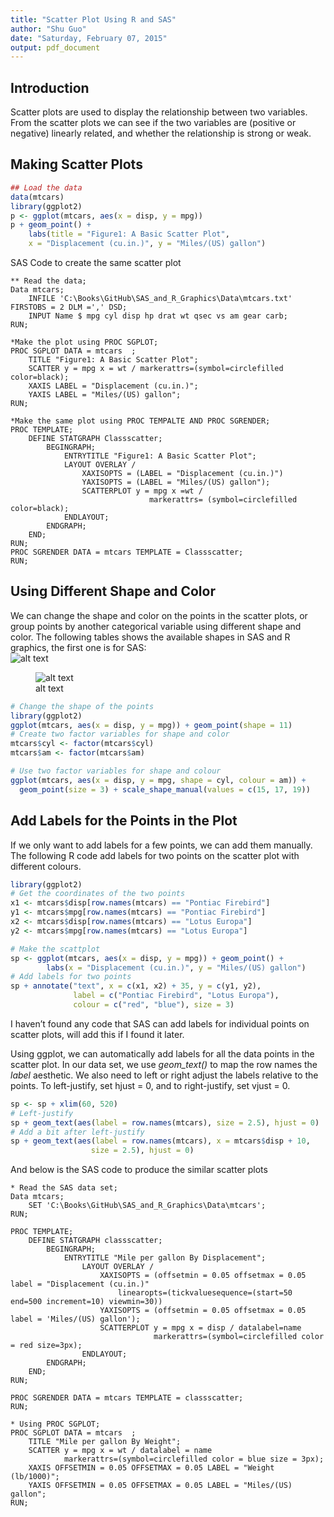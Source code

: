 ```yaml
---
title: "Scatter Plot Using R and SAS"
author: "Shu Guo"
date: "Saturday, February 07, 2015"
output: pdf_document
---
```


## Introduction

Scatter plots are used to display the relationship between two variables. From the scatter plots we can see if the two variables are (positive or negative) linearly related, and whether the relationship is strong or weak.


## Making Scatter Plots

```r
## Load the data
data(mtcars)
library(ggplot2)
p <- ggplot(mtcars, aes(x = disp, y = mpg)) 
p + geom_point() + 
    labs(title = "Figure1: A Basic Scatter Plot",
    x = "Displacement (cu.in.)", y = "Miles/(US) gallon")
```

SAS Code to create the same scatter plot

```
** Read the data;
Data mtcars;
    INFILE 'C:\Books\GitHub\SAS_and_R_Graphics\Data\mtcars.txt' FIRSTOBS = 2 DLM =',' DSD;
    INPUT Name $ mpg cyl disp hp drat wt qsec vs am gear carb;
RUN;

*Make the plot using PROC SGPLOT;
PROC SGPLOT DATA = mtcars  ;
    TITLE "Figure1: A Basic Scatter Plot";
    SCATTER y = mpg x = wt / markerattrs=(symbol=circlefilled color=black);
    XAXIS LABEL = "Displacement (cu.in.)";
    YAXIS LABEL = "Miles/(US) gallon";
RUN;

*Make the same plot using PROC TEMPALTE AND PROC SGRENDER;
PROC TEMPLATE;
    DEFINE STATGRAPH Classscatter;
        BEGINGRAPH;
            ENTRYTITLE "Figure1: A Basic Scatter Plot";
            LAYOUT OVERLAY /
                XAXISOPTS = (LABEL = "Displacement (cu.in.)")
                YAXISOPTS = (LABEL = "Miles/(US) gallon");
                SCATTERPLOT y = mpg x =wt / 
                               markerattrs= (symbol=circlefilled color=black);
            ENDLAYOUT;
        ENDGRAPH;
    END;
RUN;
PROC SGRENDER DATA = mtcars TEMPLATE = Classscatter;
RUN;

```

## Using Different Shape and Color
We can change the shape and color on the points in the scatter plots, or group points by another categorical variable using different shape and color. The following tables shows the available shapes in SAS and R graphics, the first one is for SAS:   
![alt text](SASmarkers.png)

![alt text](Shapes.png)  

```r
# Change the shape of the points
library(ggplot2)
ggplot(mtcars, aes(x = disp, y = mpg)) + geom_point(shape = 11)
# Create two factor variables for shape and color
mtcars$cyl <- factor(mtcars$cyl)
mtcars$am <- factor(mtcars$am)

# Use two factor variables for shape and colour
ggplot(mtcars, aes(x = disp, y = mpg, shape = cyl, colour = am)) +
  geom_point(size = 3) + scale_shape_manual(values = c(15, 17, 19))

```

## Add Labels for the Points in the Plot
If we only want to add labels for a few points, we can add them manually. The following R code add labels for two points on the scatter plot with different colours.

```r
library(ggplot2)
# Get the coordinates of the two points
x1 <- mtcars$disp[row.names(mtcars) == "Pontiac Firebird"]
y1 <- mtcars$mpg[row.names(mtcars) == "Pontiac Firebird"]
x2 <- mtcars$disp[row.names(mtcars) == "Lotus Europa"]
y2 <- mtcars$mpg[row.names(mtcars) == "Lotus Europa"]

# Make the scattplot
sp <- ggplot(mtcars, aes(x = disp, y = mpg)) + geom_point() + 
        labs(x = "Displacement (cu.in.)", y = "Miles/(US) gallon")
# Add labels for two points
sp + annotate("text", x = c(x1, x2) + 35, y = c(y1, y2), 
              label = c("Pontiac Firebird", "Lotus Europa"),
              colour = c("red", "blue"), size = 3)
```

I haven't found any code that SAS can add labels for individual points on scatter plots, will add this if I found it later.

Using ggplot, we can automatically add labels for all the data points in the scatter plot. In our data set, we use *geom\_text()* to map the row names the *label* aesthetic. We also need to left or right adjust the labels relative to the points. To left-justify, set hjust = 0, and to right-justify, set vjust = 0.
```r
sp <- sp + xlim(60, 520)
# Left-justify
sp + geom_text(aes(label = row.names(mtcars), size = 2.5), hjust = 0)
# Add a bit after left-justify
sp + geom_text(aes(label = row.names(mtcars), x = mtcars$disp + 10, 
                  size = 2.5), hjust = 0)
```

And below is the SAS code to produce the similar scatter plots
```
* Read the SAS data set;
Data mtcars;
    SET 'C:\Books\GitHub\SAS_and_R_Graphics\Data\mtcars';
RUN;

PROC TEMPLATE;
    DEFINE STATGRAPH classscatter;
        BEGINGRAPH;
            ENTRYTITLE "Mile per gallon By Displacement";
                LAYOUT OVERLAY /
                    XAXISOPTS = (offsetmin = 0.05 offsetmax = 0.05 label = "Displacement (cu.in.)"
                        linearopts=(tickvaluesequence=(start=50 end=500 increment=10) viewmin=30))
                    YAXISOPTS = (offsetmin = 0.05 offsetmax = 0.05 label = 'Miles/(US) gallon');
                    SCATTERPLOT y = mpg x = disp / datalabel=name
                                markerattrs=(symbol=circlefilled color = red size=3px);
                ENDLAYOUT;
        ENDGRAPH;
    END;
RUN;

PROC SGRENDER DATA = mtcars TEMPLATE = classscatter;
RUN;

* Using PROC SGPLOT;
PROC SGPLOT DATA = mtcars  ;
    TITLE "Mile per gallon By Weight";
    SCATTER y = mpg x = wt / datalabel = name 
            markerattrs=(symbol=circlefilled color = blue size = 3px);
    XAXIS OFFSETMIN = 0.05 OFFSETMAX = 0.05 LABEL = "Weight (lb/1000)";
    YAXIS OFFSETMIN = 0.05 OFFSETMAX = 0.05 LABEL = "Miles/(US) gallon";
RUN;
```